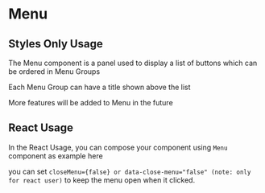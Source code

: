 
<Meta of={MenuStories} />

# Menu

## Styles Only Usage

The Menu component is a panel used to display a list of buttons which can be ordered in Menu Groups

Each Menu Group can have a title shown above the list

More features will be added to Menu in the future

<Canvas of={MenuStories.StylesOnlyUsage} />

<RenderHtmlMarkup of={MenuStories.StylesOnlyUsage} />

## React Usage

In the React Usage, you can compose your component using `Menu` component as example here

you can set `closeMenu={false} or data-close-menu="false" (note: only for react user)` to keep the menu open when it clicked.

<Canvas of={MenuStories.ReactUsage} />

<RenderHtmlMarkup of={MenuStories.ReactUsage} />
